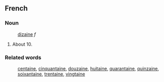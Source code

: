 ==French==
===Noun===
:[[dizaine]] ''f''
#About 10.
===Related words===
:[[centaine]], [[cinquantaine]], [[douzaine]], [[huitaine]], [[quarantaine]], [[quinzaine]], [[soixantaine]], [[trentaine]], [[vingtaine]]